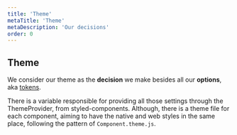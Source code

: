 ```yaml
---
title: 'Theme'
metaTitle: 'Theme'
metaDescription: 'Our decisions'
order: 0
---
```


## Theme

We consider our theme as the **decision** we make besides all our **options**,
aka [tokens](https://gympass.github.io/yoga/guidelines/tokens/borders).

There is a variable responsible for providing all those settings through the
ThemeProvider, from styled-components. Although, there is a theme file for each
component, aiming to have the native and web styles in the same place, following
the pattern of `Component.theme.js`.

<ThemeInspector />
